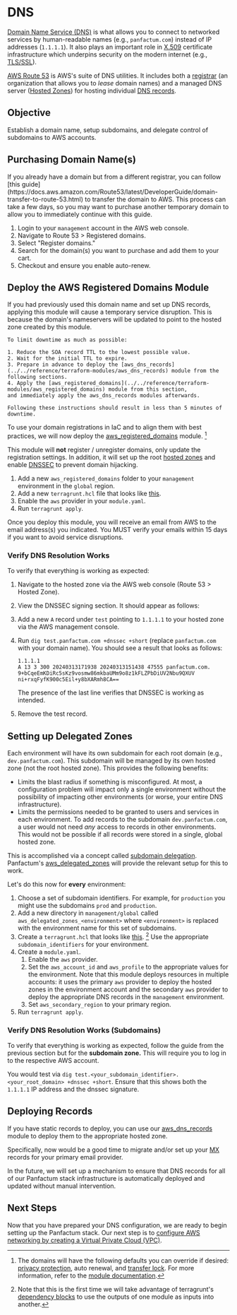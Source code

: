 
# DNS

[Domain Name Service (DNS)](https://www.cloudflare.com/learning/dns/what-is-dns/) is what allows you to connect
to networked services by human-readable names (e.g., `panfactum.com`) instead of IP addresses (`1.1.1.1`). It also
plays an important role in [X.509](https://en.wikipedia.org/wiki/X.509) certificate infrastructure which underpins
security on the modern internet (e.g., [TLS/SSL](https://en.wikipedia.org/wiki/Transport_Layer_Security)).

[AWS Route 53](https://aws.amazon.com/route53/) is AWS's suite of DNS utilities. It includes both a
[registrar](https://en.wikipedia.org/wiki/Domain_name_registrar) (an organization that allows you to _lease_
domain names) and a managed DNS server ([Hosted Zones](https://docs.aws.amazon.com/Route53/latest/DeveloperGuide/hosted-zones-working-with.html))
for hosting individual [DNS records](https://en.wikipedia.org/wiki/List_of_DNS_record_types).

## Objective

Establish a domain name, setup subdomains, and delegate control of subdomains to AWS accounts.

## Purchasing Domain Name(s)

<MarkdownAlert severity="info">
    If you already have a domain but from a different registrar, you can follow
    [this guide](https://docs.aws.amazon.com/Route53/latest/DeveloperGuide/domain-transfer-to-route-53.html)
    to transfer the domain to AWS. This process can take a few days, so you may want to purchase another temporary domain to allow you to
    immediately continue with this guide.
</MarkdownAlert>

1. Login to your `management` account in the AWS web console.
2. Navigate to Route 53 > Registered domains.
3. Select "Register domains."
4. Search for the domain(s) you want to purchase and add them to your cart.
5. Checkout and ensure you enable auto-renew.

## Deploy the AWS Registered Domains Module

<MarkdownAlert severity="warning">
    If you had previously used this domain name and set up DNS records, applying this module will cause a temporary
    service disruption. This is because the domain's nameservers will be updated to point to the hosted zone
    created by this module.

    To limit downtime as much as possible:

    1. Reduce the SOA record TTL to the lowest possible value.
    2. Wait for the initial TTL to expire.
    3. Prepare in advance to deploy the [aws_dns_records](../../reference/terraform-modules/aws_dns_records) module from the following sections.
    4. Apply the [aws_registered_domains](../../reference/terraform-modules/aws_registered_domains) module from this section,
    and immediately apply the aws_dns_records modules afterwards.

    Following these instructions should result in less than 5 minutes of downtime.
</MarkdownAlert>

To use your domain registrations in IaC and to align them with best practices, we will now deploy the
[aws_registered_domains](../../reference/terraform-modules/aws_registered_domains) module. [^1]

This module will **not** register / unregister domains, only update the registration settings. In addition,
it will set up the root [hosted zones](https://docs.aws.amazon.com/Route53/latest/DeveloperGuide/hosted-zones-working-with.html) and enable [DNSSEC](https://www.cloudflare.com/dns/dnssec/how-dnssec-works/) to prevent domain hijacking.

1. Add a new `aws_registered_domains` folder to your `management` environment in the `global` region.
2. Add a new `terragrunt.hcl` file that looks like [this](https://github.com/Panfactum/stack/blob/__currentPanfactumVersion__/packages/reference/environments/management/global/aws_registered_domains/terragrunt.hcl).
3. Enable the `aws` provider in your `module.yaml`.
4. Run `terragrunt apply`.

[^1]: The domains will have the following defaults you can override if desired:
[privacy protection](https://en.wikipedia.org/wiki/Domain_privacy), auto renewal,
and [transfer lock](https://docs.aws.amazon.com/Route53/latest/DeveloperGuide/domain-lock.html).
For more information,
refer to the [module documentation](../../reference/terraform-modules/aws_registered_domains).

<MarkdownAlert severity="warning">
    Once you deploy this module, you will receive an email from AWS to the email address(s) you indicated.
    You MUST verify your emails within 15 days if you want to avoid service disruptions.
</MarkdownAlert>


### Verify DNS Resolution Works

To verify that everything is working as expected:

1. Navigate to the hosted zone via the AWS web console (Route 53 > Hosted Zone).
2. View the DNSSEC signing section. It should appear as follows:
    <MarkdownImage src={dnssecImg} alt="DNSSEC enabled"/>
3. Add a new `A` record under `test` pointing to `1.1.1.1` to your hosted zone via the AWS management console.
    <MarkdownImage src={testRecordImg} alt="Test A record"/>
4. Run `dig test.panfactum.com +dnssec +short` (replace `panfactum.com` with your domain name). You should see a result
that looks as follows:

    ```shell-session
    1.1.1.1
    A 13 3 300 20240313171938 20240313151438 47555 panfactum.com. 9+bCqeEmKDiRc5sKz9vosmw86mkbaUMm9o8z1kFLZPbDiUV2Nbu9QXUV ni+rxqFyfK900c5Eil+y8bXARmh8CA==
    ```

    The presence of the last line verifies that DNSSEC is working as intended.

5. Remove the test record.

## Setting up Delegated Zones

Each environment will have its own subdomain for each root domain (e.g., `dev.panfactum.com`). This
subdomain will be managed by its own hosted zone (not the root hosted zone). This provides the following benefits:

- Limits the blast radius if something is misconfigured. At most, a configuration problem will impact only a single
environment without the possibility of impacting other environments (or worse, your entire DNS infrastructure).
- Limits the permissions needed to be granted to users and services in each environment. To add records to the
subdomain `dev.panfactum.com`, a user would not need _any_ access to records in other environments. This would not
be possible if all records were stored in a single, global hosted zone.

This is accomplished via a concept called [subdomain delegation](../../concepts/networking/subdomain-delegation). Panfactum's
[aws_delegated_zones](../../reference/terraform-modules/aws_delegated_zones) will provide the relevant setup
for this to work.

Let's do this now for **every** environment:

1. Choose a set of subdomain identifiers. For example, for `production` you might
use the subdomains `prod` and `production`.
2. Add a new directory in `management/global` called `aws_delegated_zones_<environment>` where `<environment>` is replaced
with the environment name for this set of subdomains.
3. Create a `terragrunt.hcl` that looks like [this](https://github.com/Panfactum/stack/blob/__currentPanfactumVersion__/packages/reference/environments/management/global/aws_delegated_zones_production/terragrunt.hcl). [^2]
Use the appropriate `subdomain_identifiers` for your environment.
4. Create a `module.yaml`.
    1. Enable the `aws` provider.
    2. Set the `aws_account_id` and `aws_profile` to the appropriate values for the environment. Note that this module deploys
    resources in multiple accounts: it uses the primary `aws` provider to deploy the hosted zones in the environment account
    and the secondary `aws` provider to deploy the appropriate DNS records in the `management` environment.
    3. Set `aws_secondary_region` to your primary region.
5. Run `terragrunt apply`.

[^2]: Note that this is the first time we will take advantage of terragrunt's [dependency blocks](https://terragrunt.gruntwork.io/docs/reference/config-blocks-and-attributes/#dependency)
to use the outputs of one module as inputs into another.


### Verify DNS Resolution Works (Subdomains)

To verify that everything is working as expected, follow the guide from the previous section but for the
**subdomain zone.** This will require you to log in to the respective AWS account.

You would test via `dig test.<your_subdomain_identifier>.<your_root_domain> +dnssec +short`. Ensure that this
shows both the `1.1.1.1` IP address and the dnssec signature.

## Deploying Records

If you have static records to deploy, you can use our [aws_dns_records](../../reference/terraform-modules/aws_dns_records)
module to deploy them to the appropriate hosted zone.

Specifically, now would be a good time to migrate and/or set up your [MX](https://www.cloudflare.com/learning/dns/dns-records/dns-mx-record/)
records for your primary email provider.

In the future, we will set up a mechanism to ensure that DNS records for all of our Panfactum stack infrastructure
is automatically deployed and updated without manual intervention.

## Next Steps

Now that you have prepared your DNS configuration, we are ready to begin setting up the Panfactum stack. Our
next step is to [configure AWS networking by creating a Virtual Private Cloud (VPC)](./aws-networking).